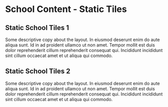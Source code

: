 
# School Content - Static Tiles

## Static School Tiles 1

Some descriptive copy about the layout. In eiusmod deserunt enim do aute aliqua sunt. Id in ad proident ullamco ut non amet. Tempor mollit est duis dolor reprehenderit cillum reprehenderit consequat qui. Incididunt incididunt sint cillum occaecat amet et ut aliqua qui commodo.

<div class="version-1">
  <SchoolTilesStatic />
</div>


## Static School Tiles 2

Some descriptive copy about the layout. In eiusmod deserunt enim do aute aliqua sunt. Id in ad proident ullamco ut non amet. Tempor mollit est duis dolor reprehenderit cillum reprehenderit consequat qui. Incididunt incididunt sint cillum occaecat amet et ut aliqua qui commodo.

<div class="version-2">
  <SchoolTilesStatic />
</div>

